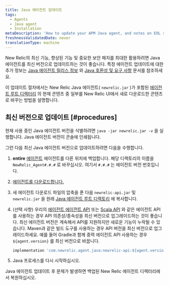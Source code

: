 ```yaml
---
title: Java 에이전트 업데이트
tags:
  - Agents
  - Java agent
  - Installation
metaDescription: 'How to update your APM Java agent, and notes on EOL support for early agent versions.'
freshnessValidatedDate: never
translationType: machine
---
```


New Relic의 최신 기능, 향상된 기능 및 중요한 보안 패치를 최대한 활용하려면 Java 에이전트를 최신 버전으로 업데이트하는 것이 좋습니다. 특정 에이전트 업데이트에 대한 추가 정보는 [Java 에이전트 릴리스 정보](/docs/release-notes/agent-release-notes/java-release-notes) 와 [Java 호환성 및 요구 사항](/docs/apm/agents/java-agent/getting-started/compatibility-requirements-java-agent) 문서를 참조하세요.

이 업데이트 절차에서는 New Relic Java 에이전트( `newrelic.jar` )가 포함된 [에이전트 루트 디렉터리](/docs/agents/manage-apm-agents/troubleshooting/find-agent-root-directory#java-agent) 의 현재 콘텐츠 중 일부를 New Relic UI에서 새로 다운로드한 콘텐츠로 바꾸는 방법을 설명합니다.

## 최신 버전으로 업데이트 [#procedures]

현재 사용 중인 Java 에이전트 버전을 식별하려면 `java -jar newrelic.jar -v` 을 실행합니다. Java 에이전트 버전이 콘솔에 인쇄됩니다.

그런 다음 최신 Java 에이전트 버전으로 업데이트하려면 다음을 수행합니다.

1. <DoNotTranslate>**entire**</DoNotTranslate> [에이전트](/docs/agents/manage-apm-agents/troubleshooting/find-agent-root-directory#java-agent) 에이전트를 다른 위치에 백업합니다. 해당 디렉토리의 이름을 `NewRelic_Agent#.#.#` 로 바꾸십시오. 여기서 `#.#.#` 는 에이전트 버전 번호입니다.

2. [에이전트를 다운로드합니다.](/docs/release-notes/agent-release-notes/java-release-notes)

3. 새 에이전트 다운로드 파일의 압축을 푼 다음 `newrelic-api.jar` 및 `newrelic.jar` 을 원래 [Java 에이전트 루트 디렉토리](/docs/agents/manage-apm-agents/troubleshooting/find-agent-root-directory#java-agent) 에 복사합니다.

4. (선택 사항) 우리의 [에이전트 에이전트 API](/docs/apm/agents/java-agent/api-guides/guide-using-java-agent-api/) 또는 [Scala API](/docs/apm/agents/java-agent/frameworks/scala-installation-java/#using-the-scala-api) 와 같은 에이전트 API를 사용하는 경우 API 의존성/종속성을 최신 버전으로 업그레이드하는 것이 좋습니다. 최신 에이전트 버전은 계속해서 API를 지원하지만 새로운 기능이 누락될 수 있습니다. Maven과 같은 빌드 도구를 사용하는 경우 API 버전을 최신 버전으로 업그레이드하세요. 예를 들어 Gradle과 함께 중력 에이전트 API 사용하는 경우 `${agent.version}` 를 최신 버전으로 바꿉니다.

   ```groovy
   implementation 'com.newrelic.agent.java:newrelic-api:${agent.version}'
   ```

5. Java 프로세스를 다시 시작하십시오.

Java 에이전트 업데이트 후 문제가 발생하면 백업된 New Relic 에이전트 디렉터리에서 복원하십시오.